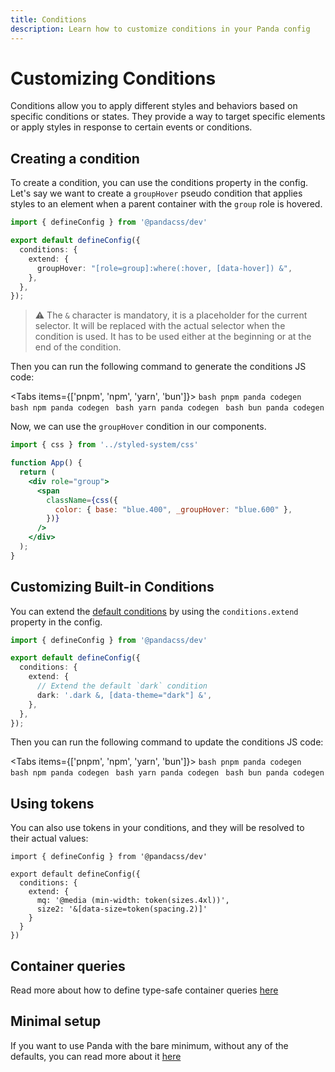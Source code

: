 ```yaml
---
title: Conditions
description: Learn how to customize conditions in your Panda config
---
```


# Customizing Conditions

Conditions allow you to apply different styles and behaviors based on specific conditions or states. They provide a way to target specific elements or apply styles in response to certain events or conditions.

## Creating a condition

To create a condition, you can use the conditions property in the config. Let's say we want to create a `groupHover` pseudo condition that applies styles to an element when a parent container with the `group` role is hovered.

```ts filename="panda.config.ts"
import { defineConfig } from '@pandacss/dev'

export default defineConfig({
  conditions: {
    extend: {
      groupHover: "[role=group]:where(:hover, [data-hover]) &",
    },
  },
});
```

> ⚠️ The `&` character is mandatory, it is a placeholder for the current selector. It will be replaced with the actual selector when the condition is used.
> It has to be used either at the beginning or at the end of the condition.


Then you can run the following command to generate the conditions JS code:

<Tabs items={['pnpm', 'npm', 'yarn', 'bun']}>
  <Tab>
    ```bash
    pnpm panda codegen
    ```
  </Tab>
  <Tab>
    ```bash
    npm panda codegen
    ```
  </Tab>
  <Tab>
    ```bash
    yarn panda codegen
    ```
  </Tab>
  <Tab>
    ```bash
    bun panda codegen
    ```
  </Tab>
</Tabs>

Now, we can use the `groupHover` condition in our components.

```jsx
import { css } from '../styled-system/css'

function App() {
  return (
    <div role="group">
      <span
        className={css({
          color: { base: "blue.400", _groupHover: "blue.600" },
        })}
      />
    </div>
  );
}
```

## Customizing Built-in Conditions

You can extend the [default conditions](/docs/concepts/conditional-styles#reference) by using the `conditions.extend` property in the config.


```ts filename="panda.config.ts"
import { defineConfig } from '@pandacss/dev'

export default defineConfig({
  conditions: {
    extend: {
      // Extend the default `dark` condition
      dark: '.dark &, [data-theme="dark"] &',
    },
  },
});
```

Then you can run the following command to update the conditions JS code:

<Tabs items={['pnpm', 'npm', 'yarn', 'bun']}>
  <Tab>
    ```bash
    pnpm panda codegen
    ```
  </Tab>
  <Tab>
    ```bash
    npm panda codegen
    ```
  </Tab>
  <Tab>
    ```bash
    yarn panda codegen
    ```
  </Tab>
  <Tab>
    ```bash
    bun panda codegen
    ```
  </Tab>
</Tabs>

## Using tokens

You can also use tokens in your conditions, and they will be resolved to their actual values:

```tsx
import { defineConfig } from '@pandacss/dev'

export default defineConfig({
  conditions: {
    extend: {
      mq: '@media (min-width: token(sizes.4xl))',
      size2: '&[data-size=token(spacing.2)]'
    }
  }
})
```

## Container queries

Read more about how to define type-safe container queries [here](/docs/concepts/conditional-styles#container-queries)

## Minimal setup

If you want to use Panda with the bare minimum, without any of the defaults, you can read more about it [here](/docs/guides/minimal-setup)
